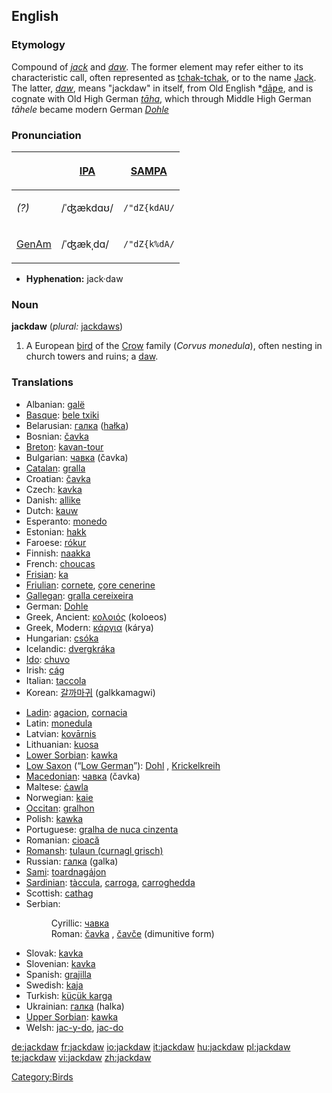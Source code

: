 ==English==
{{wikipedia}}

===Etymology===
Compound of ''[[jack]]'' and ''[[daw]]''.  The former element may refer either to its characteristic call, often represented as [[tchak-tchak]], or to the name [[Jack]].  The latter, ''[[daw]]'', means "jackdaw" in itself, from Old English *[[dāƿe]], and is cognate with Old High German ''[[tāha]]'', which through Middle High German ''tāhele'' became modern German ''[[Dohle]]''

===Pronunciation===
{| border=1 cellpadding=5
! !! [[w:IPA|IPA]] !! [[w:SAMPA|SAMPA]]
|-
! ''(?)'' <!-- what dialect is this? -->
| /ˈʤækdɑʊ/ || <tt>/"dZ{kdAU/</tt>
|-
! [[GenAm]]
| /ˈʤækˌdɑ/ || <tt>/"dZ{k%dA/</tt>
|}

*'''Hyphenation:''' jack·daw

===Noun===
'''jackdaw''' (''plural:'' [[jackdaws]])

# A European [[bird]] of the [[Crow]] family (''Corvus monedula''), often nesting in church towers and ruins; a [[daw]].
<!-- modified Webster 1913 definition -->

===Translations===
{{rfc-level|Translations at L3+ (AutoFormat would have corrected level of Translations)}}
{{top}}
*Albanian: [[galë]] {{f}}
*[[Basque]]: [[bele txiki]]
*Belarusian: [[галка]] ([[hałka]])
*Bosnian: [[čavka#Bosnian|čavka]] {{f}}
*[[Breton]]: [[kavan-tour]]
*Bulgarian: [[чавка#Bulgarian|чавка]] (čavka)
*[[Catalan]]: [[gralla]]
*Croatian: [[čavka#Croatian|čavka]] {{f}}
*Czech: [[kavka]] {{f}}
*Danish: [[allike]]
*Dutch: [[kauw]] {{m}}
*Esperanto: [[monedo]]
*Estonian: [[hakk]]
*Faroese: [[rókur]]
*Finnish: [[naakka]]
*French: [[choucas]] {{m}}
*[[Frisian]]: [[ka]]
*[[Friulian]]: [[cornete]], [[çore cenerine]]
*[[Gallegan]]: [[gralla cereixeira]]
*German: [[Dohle]] {{f}}
*Greek, Ancient: [[κολοιός]] (koloeos) {{m}}
*Greek, Modern: [[κάργια]] (kárya)
*Hungarian: [[csóka]]
*Icelandic: [[dvergkráka]] {{f}}
*[[Ido]]: [[chuvo]]
*Irish: [[cág]]
*Italian: [[taccola]]
*Korean: [[갈까마귀]] (galkkamagwi)
{{mid}}
*[[Ladin]]: [[agacion]], [[cornacia]]
*Latin: [[monedula]] {{f}}
*Latvian: [[kovārnis]]
*Lithuanian: [[kuosa]]
*[[Lower Sorbian]]: [[kawka]] {{f}}
*[[Low Saxon]] (“[[Low German]]”): [[Dohl]] {{f}}, [[Krickelkreih]] {{f}}
*[[Macedonian]]: [[чавка#Macedonian|чавка]] (čavka) {{f}}
*Maltese: [[ċawla]]
*Norwegian: [[kaie]]
*[[Occitan]]: [[gralhon]]
*Polish: [[kawka]] {{f}}
*Portuguese: [[gralha de nuca cinzenta]]
*Romanian: [[cioacă]] {{f}}
*[[Romansh]]: [[tulaun (curnagl grisch)]]
*Russian: [[галка]] (galka) {{f}}
*[[Sami]]: [[toardnagájon]]
*[[Sardinian]]: [[tàccula]], [[carroga]], [[carroghedda]]
*Scottish: [[cathag]]
*Serbian:
*:Cyrillic: [[чавка#Serbian|чавка]] {{f}}
*:Roman: [[čavka#Serbian|čavka]] {{f}}, [[čavče]] (dimunitive form)
*Slovak: [[kavka]] {{f}}
*Slovenian: [[kavka]] {{f}}
*Spanish: [[grajilla]] {{f}}
*Swedish: [[kaja]]
*Turkish: [[küçük karga]]
*Ukrainian: [[галка]] (halka) {{f}}
*[[Upper Sorbian]]: [[kawka]] {{f}}
*Welsh: [[jac-y-do]], [[jac-do]]
{{bottom}}

[[Category:Birds]]

[[de:jackdaw]]
[[fr:jackdaw]]
[[io:jackdaw]]
[[it:jackdaw]]
[[hu:jackdaw]]
[[pl:jackdaw]]
[[te:jackdaw]]
[[vi:jackdaw]]
[[zh:jackdaw]]